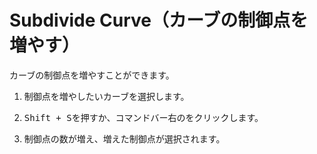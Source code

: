 
# Subdivide Curve（カーブの制御点を増やす）

<Reference shortcut="Shift + S" command="Subdivide Curve" button="コマンドバー右" />

カーブの制御点を増やすことができます。

1. 制御点を増やしたいカーブを選択します。

2. <kbd>Shift + S</kbd>を押すか、コマンドバー右の<ButtonIcon type="button-subdivide-curve" />をクリックします。

3. 制御点の数が増え、増えた制御点が選択されます。


























